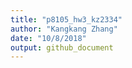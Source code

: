 ```yaml
---
title: "p8105_hw3_kz2334"
author: "Kangkang Zhang"
date: "10/8/2018"
output: github_document
---
```


